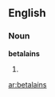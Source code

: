 ==English==

===Noun===
'''betalains'''

# {{plural of|[[betalain]]|lang=English}}

{{anagrams:en/aabeilnst}}
[[ar:betalains]]